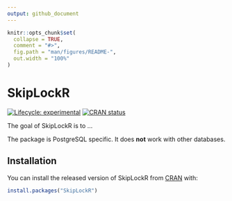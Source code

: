 ```yaml
---
output: github_document
---
```


<!-- README.md is generated from README.Rmd. Please edit that file -->

```r
knitr::opts_chunk$set(
  collapse = TRUE,
  comment = "#>",
  fig.path = "man/figures/README-",
  out.width = "100%"
)
```

# SkipLockR

<!-- badges: start -->
[![Lifecycle: experimental](https://img.shields.io/badge/lifecycle-experimental-orange.svg)](https://lifecycle.r-lib.org/articles/stages.html#experimental)
[![CRAN status](https://www.r-pkg.org/badges/version/SkipLockR)](https://CRAN.R-project.org/package=SkipLockR)
<!-- badges: end -->

The goal of SkipLockR is to ...

The package is PostgreSQL specific. It does **not** work with other databases.

## Installation

You can install the released version of SkipLockR from [CRAN](https://CRAN.R-project.org) with:

``` r
install.packages("SkipLockR")
```
